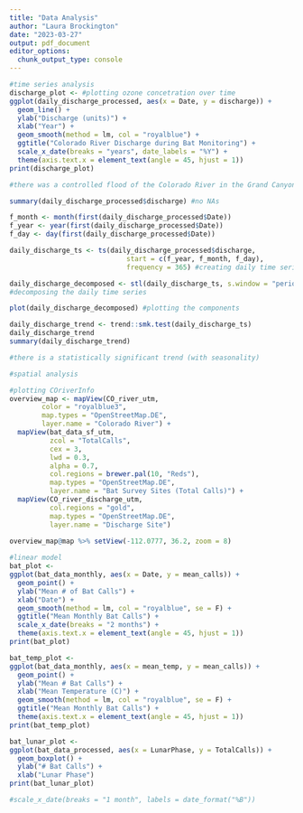 ```yaml
---
title: "Data Analysis"
author: "Laura Brockington"
date: "2023-03-27"
output: pdf_document
editor_options: 
  chunk_output_type: console
---
```


```r
#time series analysis
discharge_plot <- #plotting ozone concetration over time
ggplot(daily_discharge_processed, aes(x = Date, y = discharge)) +
  geom_line() +
  ylab("Discharge (units)") +
  xlab("Year") +
  geom_smooth(method = lm, col = "royalblue") +
  ggtitle("Colorado River Discharge during Bat Monitoring") +
  scale_x_date(breaks = "years", date_labels = "%Y") +
  theme(axis.text.x = element_text(angle = 45, hjust = 1))
print(discharge_plot)

#there was a controlled flood of the Colorado River in the Grand Canyon Nov, 2018 (huge peak in graph).

summary(daily_discharge_processed$discharge) #no NAs

f_month <- month(first(daily_discharge_processed$Date))
f_year <- year(first(daily_discharge_processed$Date))
f_day <- day(first(daily_discharge_processed$Date))

daily_discharge_ts <- ts(daily_discharge_processed$discharge, 
                             start = c(f_year, f_month, f_day), 
                             frequency = 365) #creating daily time series object

daily_discharge_decomposed <- stl(daily_discharge_ts, s.window = "periodic")
#decomposing the daily time series

plot(daily_discharge_decomposed) #plotting the components

daily_discharge_trend <- trend::smk.test(daily_discharge_ts)
daily_discharge_trend
summary(daily_discharge_trend)

#there is a statistically significant trend (with seasonality)
```

```r
#spatial analysis

#plotting COriverInfo
overview_map <- mapView(CO_river_utm, 
        color = "royalblue3",
        map.types = "OpenStreetMap.DE",
        layer.name = "Colorado River") + 
  mapView(bat_data_sf_utm, 
          zcol = "TotalCalls", 
          cex = 3, 
          lwd = 0.3,
          alpha = 0.7,
          col.regions = brewer.pal(10, "Reds"),
          map.types = "OpenStreetMap.DE",
          layer.name = "Bat Survey Sites (Total Calls)") + 
  mapView(CO_river_discharge_utm,
          col.regions = "gold",
          map.types = "OpenStreetMap.DE",
          layer.name = "Discharge Site")
  
overview_map@map %>% setView(-112.0777, 36.2, zoom = 8)

```

```r
#linear model
bat_plot <-
ggplot(bat_data_monthly, aes(x = Date, y = mean_calls)) +
  geom_point() +
  ylab("Mean # of Bat Calls") +
  xlab("Date") +
  geom_smooth(method = lm, col = "royalblue", se = F) +
  ggtitle("Mean Monthly Bat Calls") +
  scale_x_date(breaks = "2 months") +
  theme(axis.text.x = element_text(angle = 45, hjust = 1))
print(bat_plot)

bat_temp_plot <-
ggplot(bat_data_monthly, aes(x = mean_temp, y = mean_calls)) +
  geom_point() +
  ylab("Mean # Bat Calls") +
  xlab("Mean Temperature (C)") +
  geom_smooth(method = lm, col = "royalblue", se = F) +
  ggtitle("Mean Monthly Bat Calls") +
  theme(axis.text.x = element_text(angle = 45, hjust = 1))
print(bat_temp_plot)

bat_lunar_plot <-
ggplot(bat_data_processed, aes(x = LunarPhase, y = TotalCalls)) +
  geom_boxplot() +
  ylab("# Bat Calls") +
  xlab("Lunar Phase")
print(bat_lunar_plot)

#scale_x_date(breaks = "1 month", labels = date_format("%B"))
```


